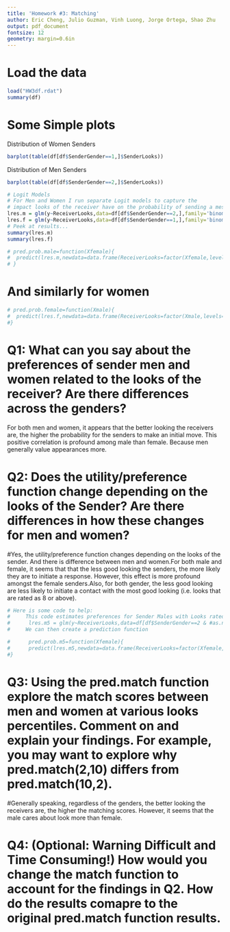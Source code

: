 ```yaml
---
title: 'Homework #3: Matching'
author: Eric Cheng, Julio Guzman, Vinh Luong, Jorge Ortega, Shao Zhu
output: pdf_document
fontsize: 12
geometry: margin=0.6in
---
```



# Load the data

```r
load("HW3df.rdat")
summary(df)
```

# Some Simple plots

Distribution of Women Senders

```r
barplot(table(df[df$SenderGender==1,]$SenderLooks))
```

Distribution of Men Senders

```r
barplot(table(df[df$SenderGender==2,]$SenderLooks))
```

```r
# Logit Models
# For Men and Women I run separate Logit models to capture the 
# impact looks of the receiver have on the probability of sending a message
lres.m = glm(y~ReceiverLooks,data=df[df$SenderGender==2,],family='binomial')
lres.f = glm(y~ReceiverLooks,data=df[df$SenderGender==1,],family='binomial')
# Peek at results...
summary(lres.m)
summary(lres.f)
```


```r
# pred.prob.male=function(Xfemale){
#  predict(lres.m,newdata=data.frame(ReceiverLooks=factor(Xfemale,levels=1:11)),type='response')
# }
```
# And similarly for women
```r
# pred.prob.female=function(Xmale){
#  predict(lres.f,newdata=data.frame(ReceiverLooks=factor(Xmale,levels=1:11)),type='response')
#}
```

# Q1: What can you say about the preferences of sender men and women related to the looks of the receiver? Are there differences across the genders?

For both men and women, it appears that the better looking the receivers are, the higher the probability for the senders to make an initial move. This positive correlation is profound among male than female. Because men generally value appearances more.


  
# Q2: Does the utility/preference function change depending on the looks of the Sender? Are there differences in how these changes for men and women?

#Yes, the utility/preference function changes depending on the looks of the sender. And there is difference between men and women.For both male and female, it seems that that the less good looking the senders, the more likely they are to initiate a response. However, this effect is more profound amongst the female senders.Also, for both gender, the less good looking are less likely to initiate a contact with the most good looking (i.e. looks that are rated as 8 or above).  


```r
# Here is some code to help:
#     This code estimates preferences for Sender Males with Looks rated less than 6
#      lres.m5 = glm(y~ReceiverLooks,data=df[df$SenderGender==2 & #as.numeric(df$SenderLooks)<6,],family='binomial')
#     We can then create a prediction function

#      pred.prob.m5=function(Xfemale){
#      predict(lres.m5,newdata=data.frame(ReceiverLooks=factor(Xfemale,levels=1:11)),type='response')
#}
```

# Q3: Using the pred.match function explore the match scores between men and women at various looks percentiles. Comment on and explain your findings. For example, you may want to explore why pred.match(2,10) differs from pred.match(10,2).    

 

#Generally speaking, regardless of the genders, the better looking the receivers are, the higher the matching scores.  However, it seems that the male cares about look more than female.  


    
# Q4: (Optional: Warning Difficult and Time Consuming!) How would you change the match function to account for the findings in Q2. How do the results comapre to the original pred.match function results.


